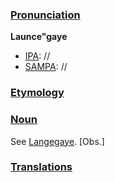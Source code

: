 ===[[Pronunciation]]===

'''Launce"gaye'''
*[[IPA]]: //
*[[SAMPA]]: //
===[[Etymology]]===

===[[Noun]]===

See [[Langegaye]]. [Obs.]

===[[Translations]]===